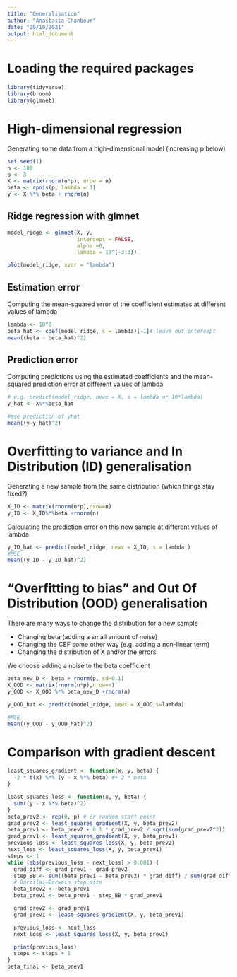 ```yaml
---
title: "Generalisation"
author: "Anastasia Chanbour"
date: "29/10/2021"
output: html_document
---
```

# Loading the required packages
```r
library(tidyverse)
library(broom)
library(glmnet)
```

# High-dimensional regression

Generating some data from a high-dimensional model (increasing p below)

```r
set.seed(1)
n <- 100
p <- 3
X <- matrix(rnorm(n*p), nrow = n)
beta <- rpois(p, lambda = 1)
y <- X %*% beta + rnorm(n)
```

## Ridge regression with glmnet

```r
model_ridge <- glmnet(X, y,
                      intercept = FALSE,
                      alpha =0,
                      lambda = 10^(-3:3))

```


```r
plot(model_ridge, xvar = "lambda")
```

## Estimation error

Computing the mean-squared error of the coefficient estimates at different values of lambda

```r
lambda <- 10^0
beta_hat <- coef(model_ridge, s = lambda)[-1]# leave out intercept
mean((beta - beta_hat)^2)
```

## Prediction error

Computing predictions using the estimated coefficients and the mean-squared prediction error at different values of lambda

```r
# e.g. predict(model_ridge, newx = X, s = lambda or 10*lambda)
y_hat <- X%*%beta_hat

#mse prediction of yhat
mean((y-y_hat)^2)

```

# Overfitting to variance and In Distribution (ID) generalisation

Generating a new sample from the same distribution (which things stay fixed?)

```r
X_ID <- matrix(rnorm(n*p),nrow=n)
y_ID <- X_ID%*%beta +rnorm(n)
```

Calculating the prediction error on this new sample at different values of lambda

```r
y_ID_hat <- predict(model_ridge, newx = X_ID, s = lambda )
#MSE
mean((y_ID - y_ID_hat)^2)
```

# "Overfitting to bias" and Out Of Distribution (OOD) generalisation

There are many ways to change the distribution for a new sample

- Changing beta (adding a small amount of noise)
- Changing the CEF some other way (e.g. adding a non-linear term)
- Changing the distribution of X and/or the errors

We choose adding a noise to the beta coefficient

```r
beta_new_D <- beta + rnorm(p, sd=0.1)
X_OOD <- matrix(rnorm(n*p),nrow=n)
y_OOD <- X_OOD %*% beta_new_D +rnorm(n)
```

```r
y_OOD_hat <- predict(model_ridge, newx = X_OOD,s=lambda)

#MSE
mean((y_OOD - y_OOD_hat)^2)
```
# Comparison with gradient descent


```r
least_squares_gradient <- function(x, y, beta) {
  -2 * t(x) %*% (y - x %*% beta) #+ 2 * beta
}

least_squares_loss <- function(x, y, beta) {
  sum((y - x %*% beta)^2)
}
beta_prev2 <- rep(0, p) # or random start point
grad_prev2 <- least_squares_gradient(X, y, beta_prev2)
beta_prev1 <- beta_prev2 + 0.1 * grad_prev2 / sqrt(sum(grad_prev2^2))
grad_prev1 <- least_squares_gradient(X, y, beta_prev1)
previous_loss <- least_squares_loss(X, y, beta_prev2)
next_loss <- least_squares_loss(X, y, beta_prev1)
steps <- 1
while (abs(previous_loss - next_loss) > 0.001) {
  grad_diff <- grad_prev1 - grad_prev2
  step_BB <- sum((beta_prev1 - beta_prev2) * grad_diff) / sum(grad_diff^2)
  # Barzilai–Borwein step size
  beta_prev2 <- beta_prev1
  beta_prev1 <- beta_prev1 - step_BB * grad_prev1

  grad_prev2 <- grad_prev1
  grad_prev1 <- least_squares_gradient(X, y, beta_prev1)

  previous_loss <- next_loss
  next_loss <- least_squares_loss(X, y, beta_prev1)

  print(previous_loss)
  steps <- steps + 1
}
beta_final <- beta_prev1
```
